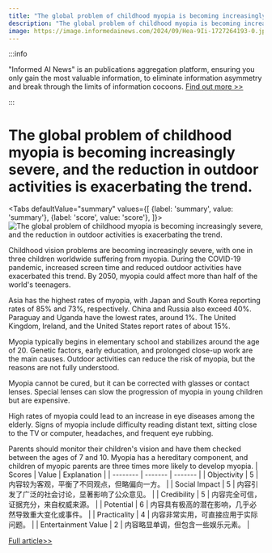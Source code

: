 ```yaml
---
title: "The global problem of childhood myopia is becoming increasingly severe, and the reduction in outdoor activities is exacerbating the trend."
description: "The global problem of childhood myopia is becoming increasingly severe, and the reduction in outdoor activities is exacerbating the trend."
image: https://image.informedainews.com/2024/09/Hea-9Ii-1727264193-0.jpg
---
```



:::info

"Informed AI News" is an publications aggregation platform, ensuring you only gain the most valuable information, to eliminate information asymmetry and break through the limits of information cocoons.  [Find out more >>](/)

:::

# The global problem of childhood myopia is becoming increasingly severe, and the reduction in outdoor activities is exacerbating the trend.


<Tabs
	defaultValue="summary"
	values={[
	{label: 'summary', value: 'summary'},
	{label: 'score', value: 'score'},
]}>
<TabItem value="summary">
<img
  src="https://image.informedainews.com/2024/09/Hea-9Ii-1727264193-0.jpg"
  alt="The global problem of childhood myopia is becoming increasingly severe, and the reduction in outdoor activities is exacerbating the trend."
/>



Childhood vision problems are becoming increasingly severe, with one in three children worldwide suffering from myopia. During the COVID-19 pandemic, increased screen time and reduced outdoor activities have exacerbated this trend. By 2050, myopia could affect more than half of the world's teenagers.

Asia has the highest rates of myopia, with Japan and South Korea reporting rates of 85% and 73%, respectively. China and Russia also exceed 40%. Paraguay and Uganda have the lowest rates, around 1%. The United Kingdom, Ireland, and the United States report rates of about 15%.

Myopia typically begins in elementary school and stabilizes around the age of 20. Genetic factors, early education, and prolonged close-up work are the main causes. Outdoor activities can reduce the risk of myopia, but the reasons are not fully understood.

Myopia cannot be cured, but it can be corrected with glasses or contact lenses. Special lenses can slow the progression of myopia in young children but are expensive.

High rates of myopia could lead to an increase in eye diseases among the elderly. Signs of myopia include difficulty reading distant text, sitting close to the TV or computer, headaches, and frequent eye rubbing.

Parents should monitor their children's vision and have them checked between the ages of 7 and 10. Myopia has a hereditary component, and children of myopic parents are three times more likely to develop myopia.
</TabItem>
<TabItem value="score">
	| Scores     | Value   | Explanation |
	| -------- | ------- | ------- |
	| Objectivity  | 5    | 内容较为客观，平衡了不同观点，但略偏向一方。    |
	| Social Impact | 5     | 内容引发了广泛的社会讨论，显著影响了公众意见。    |
	| Credibility    | 5    | 内容完全可信，证据充分，来自权威来源。    |
	| Potential    | 6    | 内容具有极高的潜在影响，几乎必然导致重大变化或事件。    |
	| Practicality    | 4    | 内容非常实用，可直接应用于实际问题。    |
	| Entertainment Value    | 2    | 内容略显单调，但包含一些娱乐元素。    |
</TabItem>
</Tabs>

[Full article>>](https://www.cnbeta.com.tw/articles/science/1447037.htm)
